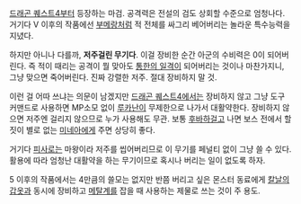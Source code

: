 {{{+2 皆殺しの剣 }}}

[[드래곤 퀘스트4]]부터 등장하는 마검. 공격력은 전설의 검도 상회할 수준으로 엄청나다. 거기다 V 이후의 작품에선 [[부메랑]]처럼 적 전체를 싸그리 베어버리는 놀라운 특수능력을 지녔다.

하지만 아니나 다를까, '''저주걸린 무기다'''. 이걸 장비한 순간 아군의 수비력은 0이 되어버린다. 즉 적이 때리는 공격이 뭘 맞아도 [[통한의 일격]]이 되어버리는 것이나 마찬가지니, 그냥 맞으면 죽어버린다. 진짜 강렬한 저주. 절대 장비하지 말 것.

이런 걸 어따 쓰냐는 의문이 남겠지만 [[드래곤 퀘스트4]]에서는 장비하지 않고 그냥 도구 커맨드로 사용하면 MP소모 없이 [[루카난]]이 무제한으로 나가서 대활약한다. 장비하지 않으면 저주엔 걸리지 않으므로 누가 사용해도 무관. 보통 [[후바하]]걸고 나면 보스 전에서 할 짓이 별로 없는 [[미네아]]에게 주면 상당히 좋다.

거기다 [[피사로]]는 마왕이라 저주를 씹어버리므로 이 무기를 페널티 없이 그냥 쓸 수 있다. 활용에 따라 엄청난 대활약을 하는 무기이므로 혹시나 버리는 일이 없도록 하자.

5 이후의 작품에서는 4만큼의 쓸모는 없지만 반쯤 버리고 싶은 몬스터 동료에게 [[칼날의 갑옷]]과 동시에 장비하고 [[메탈계]]를 잡을 때 사용하는 제물로 쓰는 것이 주 용도.
